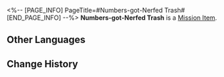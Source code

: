 <%-- [PAGE_INFO]
PageTitle=#Numbers-got-Nerfed Trash#
[END_PAGE_INFO] --%>
{{Item Infobox
|id          = 140394
|image       = Item Numbers-got-Nerfed Trash.png{{subst:void|<!--$UPLOAD:<<SpriteOutput/ItemFigures/408001.png>-<Item Numbers-got-Nerfed Trash.png>-<Item Icons>>-->}}
|type        = Mission Item
|invCategory = Missions
|rarity      = 3
|effect      = 
|description = A trash bag filled with celestial jade tiles. Celestial jade tiles possess differing levels of rarity, and the sorting can be seen from the colors of the trash bags.
}}
{{Description|''"Enjoy responsibly, spend wisely."''}}
'''Numbers-got-Nerfed Trash''' is a [[Mission Item]].

==Other Languages==
{{Other Languages
|en   = Numbers-got-Nerfed Trash
|zhs  = 数值受害的垃圾
|zht  = 數值受害的垃圾
|ja   = 数値調整がひどいゴミ
|ko   = 수치가 변경된 쓰레기
|es   = Basura nerfeada
|fr   = Poubelle nerfée
|ru   = Повидавший всего мусор
|th   = ขยะที่เสียมูลค่า
|vi   = Rác Bị Hỏng Số Liệu
|de   = Gehackter Müll
|id   = Sampah yang Kena Nerf
|pt   = Lixo Nerfado
}}

==Change History==
{{Change History|1.5}}